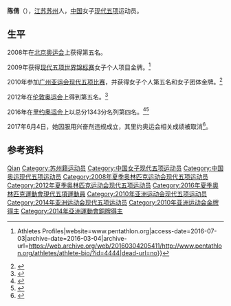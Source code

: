 {{Otheruses|other=名为陈倩的其他人物|陈倩}}
{{noteTA|G1=Sports}}
{{Infobox sportsperson
| headercolor    = #CD5C5C
| name           = 陈倩
| image          = 
| imagesize      =
| caption        =
| birthname      =
| fullname       =
| nickname       =
| nationality    = 
| residence      =
| birth_date     = {{birth_date_and_age|1987|1|14}}<ref name="伦敦奥运">{{cite web|title=2012伦敦奥运会中国体育代表团成员名录 - 陈倩|url=http://2012teamchina.olympic.cn/index.php/personview/persons/16001|access-date=2012-07-22|archive-date=2012-08-15|archive-url=https://web.archive.org/web/20120815043135/http://2012teamchina.olympic.cn/index.php/personview/persons/16001|dead-url=no}}{{zh-cn}}</ref>
| birth_place    = {{CHN}}[[江苏省|江苏省]][[苏州市|苏州市]]
| height         = {{height|m=1.63}}<ref name="伦敦奥运"/>
| weight         = {{weight|kg=54}}<ref name="伦敦奥运"/>
| website        = 
| country        = {{CHN}}
| sport          = 女子[[现代五项|现代五项]]
| collegeteam    =
| club           =
| team           =
| turnedpro      =
| coach          = [[王可|王可]]<ref name="伦敦奥运"/>
| retired        =
| coaching       =
| worlds         =
| regionals      =
| nationals      =
| olympics       =
| paralympics    =
| highestranking =
| pb             =
| medaltemplates = 
{{MedalSport|女子[[现代五项|现代五项]]}}
{{MedalCompetition | [[亞洲運動會|亞洲運動會]]}}
{{MedalGold | [[2010年亚洲运动会|2010年 廣州]] | [[2010年亚洲运动会现代五项比赛|女子团体]]}}
{{MedalCompetition | [[现代五项世界锦标赛|现代五项世界锦标赛]] }}
{{MedalGold | [[2009_World_Modern_Pentathlon_Championships|2009 London]] | Individual }}
{{MedalGold | [[2014_World_Modern_Pentathlon_Championships|2014 Warsaw]] | Relay }}
{{MedalGold | [[2015_World_Modern_Pentathlon_Championships|2015 Berlin]] | Relay }}
{{MedalSilver | [[2012_World_Modern_Pentathlon_Championships|2012 Rome]] | Individual }}
{{MedalSilver | [[2012_World_Modern_Pentathlon_Championships|2012 Rome]] | Relay }}
{{MedalSilver | [[2015_World_Modern_Pentathlon_Championships|2015 Berlin]] | Individual }}
{{MedalSilver | [[2016_World_Modern_Pentathlon_Championships|2016 Moscow]] | Team }}
{{MedalBronze | [[2010_World_Modern_Pentathlon_Championships|2010 Chengdu]] | Relay}}
{{MedalBronze | [[2012_World_Modern_Pentathlon_Championships|2012 Rome]] | Team }}
| show-medals    = yes
}}
'''陈倩'''（{{bd|1987年|1月14日}}），[[江苏|江苏]][[苏州|苏州]]人，[[中华人民共和国|中国]]女子[[现代五项|现代五项]]运动员。

== 生平 ==
2008年在[[2008年奥运会|北京奥运会]]上获得第五名。

2009年获得[[现代五项世界锦标赛|现代五项世界锦标赛]]女子个人项目金牌。<ref>{{Cite web|url=http://www.pentathlon.org/athletes/athlete-bio/?id=4444|title=Union International de Pentathlon Moderne (UIPM) {{!}}   Athletes Profiles|website=www.pentathlon.org|access-date=2016-07-03|archive-date=2016-03-04|archive-url=https://web.archive.org/web/20160304205411/http://www.pentathlon.org/athletes/athlete-bio/?id=4444|dead-url=no}}</ref>

2010年参加[[2010年亚洲运动会|广州亚运会]][[2010年亚洲运动会现代五项比赛|现代五项比赛]]，并获得女子个人第五名和女子团体金牌。<ref>{{cite web|url=http://www.gz2010.cn/info/CHN_CHN/ZB/ZBB101A_MP@@@@@@@@@@@@@@@CHN_number=200399.html | language=zh-hans | title=陈倩 - 简历  |publisher=2010年广州亚运会官方网站 |accessdate=2011-12-27 }}</ref>

2012年在[[2012年奥运会|伦敦奥运会]]上得到第五名。<ref>{{Cite web|url=http://www.sports-reference.com/olympics/athletes/ch/chen-qian-1.html|title=Chen Qian Bio, Stats, and Results|website=Olympics at Sports-Reference.com|access-date=2016-07-03|archive-date=2016-10-03|archive-url=https://web.archive.org/web/20161003185346/http://www.sports-reference.com/olympics/athletes/ch/chen-qian-1.html|dead-url=yes}}</ref>

2016年在[[2016年奥运会|里约奥运会]]上以总分1343分名列第四名。<ref>{{Cite web |url=http://2016.cctv.com/2016/08/20/VIDETlCkCJIfVRDKlRn3ocW4160820.shtml |title=陈倩创现代五项中国女选手最好成绩 |access-date=2016-08-23 |archive-date=2020-11-28 |archive-url=https://web.archive.org/web/20201128084136/http://2016.cctv.com/2016/08/20/VIDETlCkCJIfVRDKlRn3ocW4160820.shtml |dead-url=no }}</ref><ref>{{Cite web |url=http://sports.people.com.cn/2016rio/n1/2016/0820/c402593-28651182.html |title=女子现代五项陈倩第四张晓楠第18 澳大利亚选手夺冠 |access-date=2016-08-23 |archive-date=2017-03-05 |archive-url=https://web.archive.org/web/20170305002131/http://sports.people.com.cn/2016rio/n1/2016/0820/c402593-28651182.html |dead-url=no }}</ref>

2017年6月4日，她因服用兴奋剂违规成立，其里约奥运会相关成绩被取消<ref>{{Cite web |url=http://www.cankaoxiaoxi.com/society/20170605/2079646.shtml |title=中国奥委会回应“里约选手陈倩因违规被取消成绩” |access-date=2017-06-09 |archive-date=2017-08-10 |archive-url=https://web.archive.org/web/20170810084357/http://www.cankaoxiaoxi.com/society/20170605/2079646.shtml |dead-url=no }}</ref>。

== 参考资料 ==
{{Reflist}}

{{Authority control}}
{{DEFAULTSORT:Chen Qian}}
[[Category:陈姓|Qian]]
[[Category:苏州籍运动员|Category:苏州籍运动员]]
[[Category:中国女子现代五项运动员|Category:中国女子现代五项运动员]]
[[Category:中国奥运现代五项运动员|Category:中国奥运现代五项运动员]]
[[Category:2008年夏季奥林匹克运动会现代五项运动员|Category:2008年夏季奥林匹克运动会现代五项运动员]]
[[Category:2012年夏季奥林匹克运动会现代五项运动员|Category:2012年夏季奥林匹克运动会现代五项运动员]]
[[Category:2016年夏季奧林匹克運動會現代五項運動員|Category:2016年夏季奧林匹克運動會現代五項運動員]]
[[Category:2010年亚洲运动会现代五项运动员|Category:2010年亚洲运动会现代五项运动员]]
[[Category:2014年亚洲运动会现代五项运动员|Category:2014年亚洲运动会现代五项运动员]]
[[Category:2010年亚洲运动会金牌得主|Category:2010年亚洲运动会金牌得主]]
[[Category:2014年亞洲運動會銅牌得主|Category:2014年亞洲運動會銅牌得主]]